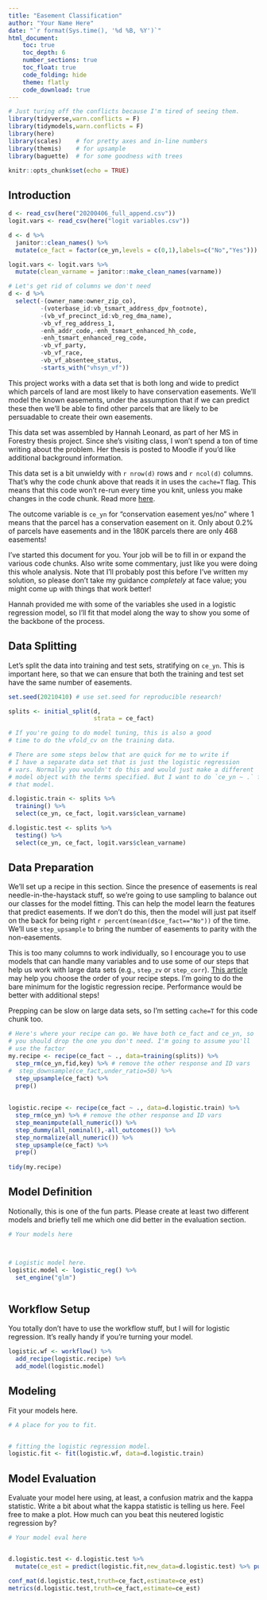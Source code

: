 ```yaml
---
title: "Easement Classification"
author: "Your Name Here"
date: "`r format(Sys.time(), '%d %B, %Y')`"
html_document:
    toc: true
    toc_depth: 6
    number_sections: true
    toc_float: true
    code_folding: hide
    theme: flatly
    code_download: true
---
```


```r
# Just turing off the conflicts because I'm tired of seeing them.
library(tidyverse,warn.conflicts = F)
library(tidymodels,warn.conflicts = F)
library(here)
library(scales)    # for pretty axes and in-line numbers
library(themis)    # for upsample
library(baguette)  # for some goodness with trees

knitr::opts_chunk$set(echo = TRUE)
```


## Introduction

```r
d <- read_csv(here("20200406_full_append.csv"))
logit.vars <- read_csv(here("logit variables.csv"))

d <- d %>% 
  janitor::clean_names() %>% 
  mutate(ce_fact = factor(ce_yn,levels = c(0,1),labels=c("No","Yes")))

logit.vars <- logit.vars %>%
  mutate(clean_varname = janitor::make_clean_names(varname))

# Let's get rid of columns we don't need
d <- d %>% 
  select(-(owner_name:owner_zip_co),
         -(voterbase_id:vb_tsmart_address_dpv_footnote),
         -(vb_vf_precinct_id:vb_reg_dma_name),
         -vb_vf_reg_address_1,
         -enh_addr_code,-enh_tsmart_enhanced_hh_code,
         -enh_tsmart_enhanced_reg_code,
         -vb_vf_party,
         -vb_vf_race,
         -vb_vf_absentee_status,
         -starts_with("vhsyn_vf"))


```

This project works with a data set that is both long and wide to predict which
parcels of land are most likely to have conservation easements. We'll model
the known easements, under the assumption that if we can predict these then
we'll be able to find other parcels that are likely to be persuadable to
create their own easements.

This data set was assembled by Hannah Leonard, as part of her MS in Forestry
thesis project. Since she's visiting class, I won't spend a ton of time
writing about the problem. Her thesis is posted to Moodle if you'd like 
additional background information. 

This data set is a bit unwieldy with `r nrow(d)` rows and `r ncol(d)` columns. 
That's why the code chunk above that reads it in uses the `cache=T` flag. This means
that this code won't re-run every time you knit, unless you make changes
in the code chunk. Read more
[here](https://bookdown.org/yihui/rmarkdown-cookbook/cache.html). 

The outcome variable is `ce_yn` for "conservation easement yes/no" where 1
means that the parcel has a conservation easement on it. Only about 0.2%
of parcels have easements and in the 180K parcels there are only 468 
easements!  

I've started this document for you. Your job will be to fill in or expand 
the various code chunks. Also write some commentary, just like you were doing
this whole analysis. Note that I'll probably post this before I've written 
my solution, so please don't take my guidance _completely_ at face value; you 
might come up with things that work better!

Hannah provided me with some of the variables she used in a logistic regression
model, so I'll fit that model along the way to show you some of the backbone
of the process. 

## Data Splitting

Let's split the data into training and test sets, stratifying on `ce_yn`. This
is important here, so that we can ensure that both the training and test set
have the same number of easements. 

```r
set.seed(20210410) # use set.seed for reproducible research!

splits <- initial_split(d,
                        strata = ce_fact)

# If you're going to do model tuning, this is also a good 
# time to do the vfold_cv on the training data.

# There are some steps below that are quick for me to write if 
# I have a separate data set that is just the logistic regression
# vars. Normally you wouldn't do this and would just make a different
# model object with the terms specified. But I want to do `ce_yn ~ .` for 
# that model. 

d.logistic.train <- splits %>%
  training() %>% 
  select(ce_yn, ce_fact, logit.vars$clean_varname)

d.logistic.test <- splits %>%
  testing() %>% 
  select(ce_yn, ce_fact, logit.vars$clean_varname)

```


## Data Preparation

We'll set up a recipe in this section. Since the presence of easements
is real needle-in-the-haystack stuff, so we're going to use sampling
to balance out our classes for the model fitting. This can help
the model learn the features that predict easements. If we don't do this, then
the model will just pat itself on the back for being right 
`r percent(mean(d$ce_fact=="No"))` of the time. We'll use `step_upsample`
to bring the number of easements to parity with the non-easements. 

This is too many columns to work individually, so I encourage you to use models 
that can handle many variables and to use some of our steps that help 
us work with large data sets (e.g., `step_zv` or `step_corr`). 
[This article](https://recipes.tidymodels.org/articles/Ordering.html) may help you 
choose the order of your recipe steps. I'm going to do the bare minimum for 
the logistic regression recipe. Performance would be better with additional steps!

Prepping can be slow on large data sets, so I'm setting `cache=T` for this 
code chunk too. 

```r
# Here's where your recipe can go. We have both ce_fact and ce_yn, so
# you should drop the one you don't need. I'm going to assume you'll 
# use the factor
my.recipe <- recipe(ce_fact ~ ., data=training(splits)) %>% 
  step_rm(ce_yn,fid,key) %>% # remove the other response and ID vars
#  step_downsample(ce_fact,under_ratio=50) %>%
  step_upsample(ce_fact) %>% 
  prep()
                    
  
logistic.recipe <- recipe(ce_fact ~ ., data=d.logistic.train) %>% 
  step_rm(ce_yn) %>% # remove the other response and ID vars
  step_meanimpute(all_numeric()) %>% 
  step_dummy(all_nominal(),-all_outcomes()) %>% 
  step_normalize(all_numeric()) %>% 
  step_upsample(ce_fact) %>% 
  prep()
                      
tidy(my.recipe)

```

## Model Definition

Notionally, this is one of the fun parts. Please create at least two different
models and briefly tell me which one did better in the evaluation section.

```r

# Your models here



# Logistic model here.
logistic.model <- logistic_reg() %>% 
  set_engine("glm")



```


## Workflow Setup

You totally don't have to use the workflow stuff, but I will for logistic 
regression. It's really handy if you're turning your model. 

```r

logistic.wf <- workflow() %>% 
  add_recipe(logistic.recipe) %>% 
  add_model(logistic.model)


```



## Modeling

Fit your models here. 

```r
# A place for you to fit. 


# fitting the logistic regression model. 
logistic.fit <- fit(logistic.wf, data=d.logistic.train)


```



## Model Evaluation

Evaluate your model here using, at least, a confusion matrix and the kappa statistic.
Write a bit about what the kappa statistic is telling us here. Feel free to make
a plot. How much can you beat this neutered logistic regression by? 

```r
# Your model eval here


d.logistic.test <- d.logistic.test %>% 
  mutate(ce_est = predict(logistic.fit,new_data=d.logistic.test) %>% pull(.pred_class))

conf_mat(d.logistic.test,truth=ce_fact,estimate=ce_est)
metrics(d.logistic.test,truth=ce_fact,estimate=ce_est)

```









